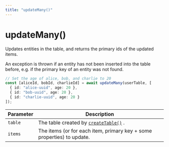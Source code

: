 ```yaml
---
title: "updateMany()"
---
```


# updateMany()

Updates entities in the table, and returns the primary ids of the updated items.

An exception is thrown if an entity has not been inserted into the table before,
e.g. if the primary key of an entity was not found.

```ts
// Set the age of alice, bob, and charlie to 20
const [aliceId, bobId, charlieId] = await updateMany(userTable, [
  { id: "alice-uuid", age: 20 },
  { id: "bob-uuid", age: 20 },
  { id: "charlie-uuid", age: 20 }
]);
```

| Parameter | Description                                                           |
| --------- | --------------------------------------------------------------------- |
| `table`   | The table created by [`createTable()`](/docs/reference/createTable) . |
| `items`    | The items (or for each item, primary key + some properties) to update.    |

